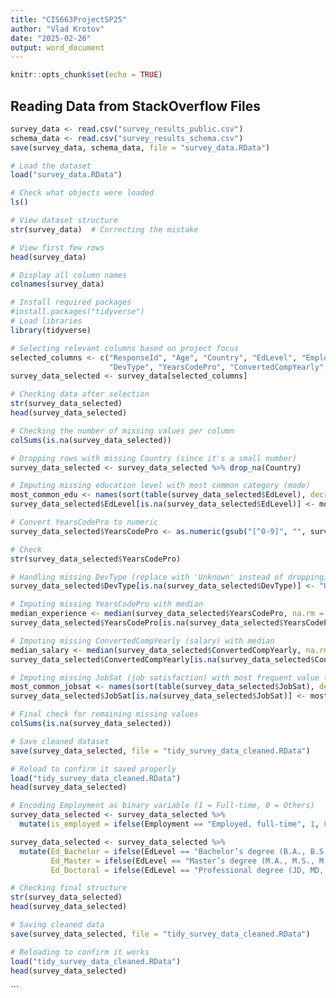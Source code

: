 ```yaml
---
title: "CIS663ProjectSP25"
author: "Vlad Krotov"
date: "2025-02-26"
output: word_document
---
```


```r
knitr::opts_chunk$set(echo = TRUE)
```

## Reading Data from StackOverflow Files


```r
survey_data <- read.csv("survey_results_public.csv")
schema_data <- read.csv("survey_results_schema.csv")
save(survey_data, schema_data, file = "survey_data.RData")


```


```r
# Load the dataset
load("survey_data.RData")

# Check what objects were loaded
ls()

# View dataset structure
str(survey_data)  # Correcting the mistake

# View first few rows
head(survey_data)

```
```r
# Display all column names
colnames(survey_data)
```

```r
# Install required packages
#install.packages("tidyverse") 
# Load libraries
library(tidyverse)

```

```r
# Selecting relevant columns based on project focus
selected_columns <- c("ResponseId", "Age", "Country", "EdLevel", "Employment", 
                      "DevType", "YearsCodePro", "ConvertedCompYearly", "JobSat")
survey_data_selected <- survey_data[selected_columns]

```



```r
# Checking data after selection
str(survey_data_selected)
head(survey_data_selected)
```


```r
# Checking the number of missing values per column
colSums(is.na(survey_data_selected))
```

```r
# Dropping rows with missing Country (since it's a small number)
survey_data_selected <- survey_data_selected %>% drop_na(Country)

```

```r
# Imputing missing education level with most common category (mode)
most_common_edu <- names(sort(table(survey_data_selected$EdLevel), decreasing = TRUE))[1]
survey_data_selected$EdLevel[is.na(survey_data_selected$EdLevel)] <- most_common_edu

```

```r
# Convert YearsCodePro to numeric
survey_data_selected$YearsCodePro <- as.numeric(gsub("[^0-9]", "", survey_data_selected$YearsCodePro))

# Check
str(survey_data_selected$YearsCodePro)
```


```r
# Handling missing DevType (replace with 'Unknown' instead of dropping)
survey_data_selected$DevType[is.na(survey_data_selected$DevType)] <- "Unknown"

# Imputing missing YearsCodePro with median
median_experience <- median(survey_data_selected$YearsCodePro, na.rm = TRUE)
survey_data_selected$YearsCodePro[is.na(survey_data_selected$YearsCodePro)] <- median_experience

```


```r
# Imputing missing ConvertedCompYearly (salary) with median
median_salary <- median(survey_data_selected$ConvertedCompYearly, na.rm = TRUE)
survey_data_selected$ConvertedCompYearly[is.na(survey_data_selected$ConvertedCompYearly)] <- median_salary

# Imputing missing JobSat (job satisfaction) with most frequent value (mode)
most_common_jobsat <- names(sort(table(survey_data_selected$JobSat), decreasing = TRUE))[1]
survey_data_selected$JobSat[is.na(survey_data_selected$JobSat)] <- most_common_jobsat

# Final check for remaining missing values
colSums(is.na(survey_data_selected))

```

```r
# Save cleaned dataset
save(survey_data_selected, file = "tidy_survey_data_cleaned.RData")
```

```r
# Reload to confirm it saved properly
load("tidy_survey_data_cleaned.RData")
head(survey_data_selected)
```


```r
# Encoding Employment as binary variable (1 = Full-time, 0 = Others)
survey_data_selected <- survey_data_selected %>%
  mutate(is_employed = ifelse(Employment == "Employed, full-time", 1, 0))
```

```r
survey_data_selected <- survey_data_selected %>%
  mutate(Ed_Bachelor = ifelse(EdLevel == "Bachelor’s degree (B.A., B.S., B.Eng., etc.)", 1, 0),
         Ed_Master = ifelse(EdLevel == "Master’s degree (M.A., M.S., M.Eng., MBA, etc.)", 1, 0),
         Ed_Doctoral = ifelse(EdLevel == "Professional degree (JD, MD, Ph.D, Ed.D, etc.)", 1, 0))

```

```r
# Checking final structure
str(survey_data_selected)
head(survey_data_selected)
```
```r
# Saving cleaned data
save(survey_data_selected, file = "tidy_survey_data_cleaned.RData")

# Reloading to confirm it works
load("tidy_survey_data_cleaned.RData")
head(survey_data_selected)
```



```


